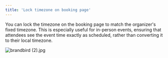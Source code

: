 ```yaml
---
title: 'Lock timezone on booking page'
---
```


You can lock the timezone on the booking page to match the organizer's fixed timezone. This is especially useful for in-person events, ensuring that attendees see the event time exactly as scheduled, rather than converting it to their local timezone.

![brandbird (2).jpg](Lock%20timezone%20on%20booking%20page%201a06cc12750e80698fa8ec61ea08e4dd/brandbird_(2).jpg)